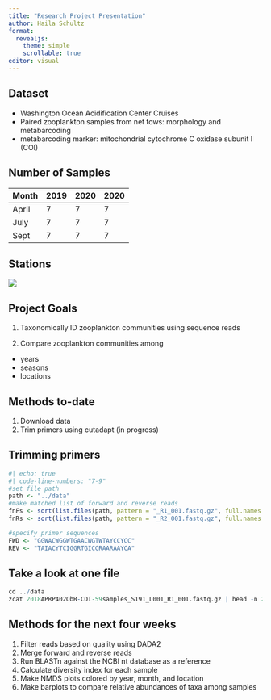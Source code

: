 ```yaml
---
title: "Research Project Presentation"
author: Haila Schultz
format: 
  revealjs:
    theme: simple
    scrollable: true
editor: visual
---
```


## Dataset

::: incremental
-   Washington Ocean Acidification Center Cruises
-   Paired zooplankton samples from net tows: morphology and metabarcoding
-   metabarcoding marker: mitochondrial cytochrome C oxidase subunit I (COI)
:::

## Number of Samples

| Month | 2019 | 2020 | 2020 |
|-------|------|------|------|
| April | 7    | 7    | 7    |
| July  | 7    | 7    | 7    |
| Sept  | 7    | 7    | 7    |

## Stations

![](WOAC-station.png)

## Project Goals

::: incremental
1.  Taxonomically ID zooplankton communities using sequence reads

2.  Compare zooplankton communities among

-   years
-   seasons
-   locations
:::

## Methods to-date

1.  Download data
2.  Trim primers using cutadapt (in progress)

## Trimming primers

```r
#| echo: true
#| code-line-numbers: "7-9"
#set file path
path <- "../data"
#make matched list of forward and reverse reads
fnFs <- sort(list.files(path, pattern = "_R1_001.fastq.gz", full.names = TRUE))
fnRs <- sort(list.files(path, pattern = "_R2_001.fastq.gz", full.names = TRUE))

#specify primer sequences
FWD <- "GGWACWGGWTGAACWGTWTAYCCYCC"  
REV <- "TAIACYTCIGGRTGICCRAARAAYCA"  
```

## Take a look at one file

```r
cd ../data
zcat 2018APRP402ObB-COI-59samples_S191_L001_R1_001.fastq.gz | head -n 2
```

## Methods for the next four weeks

::: incremental
1.  Filter reads based on quality using DADA2
2.  Merge forward and reverse reads
3.  Run BLASTn against the NCBI nt database as a reference
4.  Calculate diversity index for each sample
5.  Make NMDS plots colored by year, month, and location
6.  Make barplots to compare relative abundances of taxa among samples
:::
